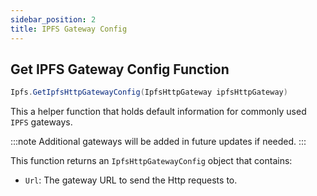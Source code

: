 ```yaml
---
sidebar_position: 2
title: IPFS Gateway Config
---
```


## Get IPFS Gateway Config Function

```cs
Ipfs.GetIpfsHttpGatewayConfig(IpfsHttpGateway ipfsHttpGateway)
```

This a helper function that holds default information for commonly used `IPFS` gateways.

:::note
Additional gateways will be added in future updates if needed.
:::

This function returns an `IpfsHttpGatewayConfig` object that contains:
* `Url`: The gateway URL to send the Http requests to.


